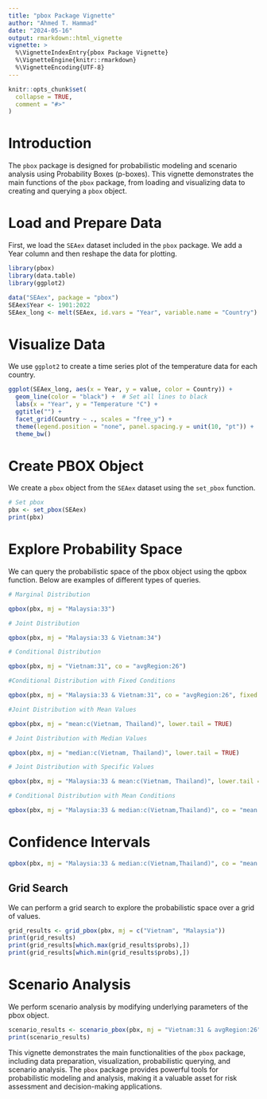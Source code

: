```yaml
---
title: "pbox Package Vignette"
author: "Ahmed T. Hammad"
date: "2024-05-16"
output: rmarkdown::html_vignette
vignette: >
  %\VignetteIndexEntry{pbox Package Vignette}
  %\VignetteEngine{knitr::rmarkdown}
  %\VignetteEncoding{UTF-8}
---
```


```r
knitr::opts_chunk$set(
  collapse = TRUE,
  comment = "#>"
)

```
# Introduction

The `pbox` package is designed for probabilistic modeling and scenario analysis using Probability Boxes (p-boxes). This vignette demonstrates the main functions of the `pbox` package, from loading and visualizing data to creating and querying a `pbox` object.

# Load and Prepare Data
First, we load the `SEAex` dataset included in the `pbox` package. We add a Year column and then reshape the data for plotting.

```r

library(pbox)
library(data.table)
library(ggplot2)

data("SEAex", package = "pbox")
SEAex$Year <- 1901:2022
SEAex_long <- melt(SEAex, id.vars = "Year", variable.name = "Country")
```

# Visualize Data
We use `ggplot2` to create a time series plot of the temperature data for each country.

```r
ggplot(SEAex_long, aes(x = Year, y = value, color = Country)) +
  geom_line(color = "black") +  # Set all lines to black
  labs(x = "Year", y = "Temperature °C") +
  ggtitle("") +
  facet_grid(Country ~ ., scales = "free_y") +
  theme(legend.position = "none", panel.spacing.y = unit(10, "pt")) +
  theme_bw()

```



# Create PBOX Object
We create a `pbox` object from the `SEAex` dataset using the `set_pbox` function.

```r
# Set pbox
pbx <- set_pbox(SEAex)
print(pbx)
```


# Explore Probability Space
We can query the probabilistic space of the pbox object using the qpbox function. Below are examples of different types of queries.

```r
# Marginal Distribution

qpbox(pbx, mj = "Malaysia:33")

# Joint Distribution

qpbox(pbx, mj = "Malaysia:33 & Vietnam:34")

# Conditional Distribution

qpbox(pbx, mj = "Vietnam:31", co = "avgRegion:26")

#Conditional Distribution with Fixed Conditions

qpbox(pbx, mj = "Malaysia:33 & Vietnam:31", co = "avgRegion:26", fixed = TRUE)

#Joint Distribution with Mean Values

qpbox(pbx, mj = "mean:c(Vietnam, Thailand)", lower.tail = TRUE)

# Joint Distribution with Median Values

qpbox(pbx, mj = "median:c(Vietnam, Thailand)", lower.tail = TRUE)

# Joint Distribution with Specific Values

qpbox(pbx, mj = "Malaysia:33 & mean:c(Vietnam, Thailand)", lower.tail = TRUE)

# Conditional Distribution with Mean Conditions

qpbox(pbx, mj = "Malaysia:33 & median:c(Vietnam,Thailand)", co = "mean:c(avgRegion)")
```


# Confidence Intervals
```r
qpbox(pbx, mj = "Malaysia:33 & median:c(Vietnam,Thailand)", co = "mean:c(avgRegion)", CI = TRUE, fixed = TRUE)
```

## Grid Search
We can perform a grid search to explore the probabilistic space over a grid of values.

```r
grid_results <- grid_pbox(pbx, mj = c("Vietnam", "Malaysia"))
print(grid_results)
print(grid_results[which.max(grid_results$probs),])
print(grid_results[which.min(grid_results$probs),])

```

# Scenario Analysis
We perform scenario analysis by modifying underlying parameters of the pbox object.
```r
scenario_results <- scenario_pbox(pbx, mj = "Vietnam:31 & avgRegion:26", param_list = list(Vietnam = "mu"))
print(scenario_results)
```


This vignette demonstrates the main functionalities of the `pbox` package, including data preparation, visualization, probabilistic querying, and scenario analysis. The `pbox` package provides powerful tools for probabilistic modeling and analysis, making it a valuable asset for risk assessment and decision-making applications.


